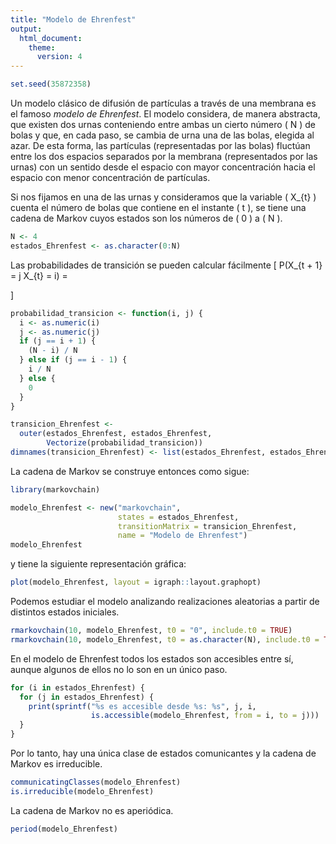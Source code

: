 ```yaml
---
title: "Modelo de Ehrenfest"
output:
  html_document:
    theme:
      version: 4
---
```


```r
set.seed(35872358)
```


Un modelo clásico de difusión de partículas a través de una membrana es el famoso _modelo de Ehrenfest_. El modelo considera, de manera abstracta, que existen dos urnas conteniendo entre ambas un cierto número \( N \) de bolas y que, en cada paso, se cambia de urna una de las bolas, elegida al azar. De esta forma, las partículas (representadas por las bolas) fluctúan entre los dos espacios separados por la membrana (representados por las urnas) con un sentido desde el espacio con mayor concentración hacia el espacio con menor concentración de partículas.

Si nos fijamos en una de las urnas y consideramos que la variable \( X_{t} \) cuenta el número de bolas que contiene en el instante \( t \), se tiene una cadena de Markov cuyos estados son los números de \( 0 \) a \( N \).

```r
N <- 4
estados_Ehrenfest <- as.character(0:N)
```

Las probabilidades de transición se pueden calcular fácilmente
\[
  P(X_{t + 1} = j \mid X_{t} = i) =
  \begin{cases}
    \frac{N - i}{N} & \text{si } j = i + 1, \\
    \frac{i}{N} & \text{si } j = i - 1, \\
    0 & \text{en otro caso.} \\
  \end{cases}
\]

```r
probabilidad_transicion <- function(i, j) {
  i <- as.numeric(i)
  j <- as.numeric(j)
  if (j == i + 1) {
    (N - i) / N
  } else if (j == i - 1) {
    i / N
  } else {
    0
  }
}

transicion_Ehrenfest <-
  outer(estados_Ehrenfest, estados_Ehrenfest,
        Vectorize(probabilidad_transicion))
dimnames(transicion_Ehrenfest) <- list(estados_Ehrenfest, estados_Ehrenfest)
```

La cadena de Markov se construye entonces como sigue:

```r
library(markovchain)

modelo_Ehrenfest <- new("markovchain",
                        states = estados_Ehrenfest,
                        transitionMatrix = transicion_Ehrenfest,
                        name = "Modelo de Ehrenfest")
modelo_Ehrenfest
```

y tiene la siguiente representación gráfica:

```r
plot(modelo_Ehrenfest, layout = igraph::layout.graphopt)
```

Podemos estudiar el modelo analizando realizaciones aleatorias a partir de distintos estados iniciales.

```r
rmarkovchain(10, modelo_Ehrenfest, t0 = "0", include.t0 = TRUE)
rmarkovchain(10, modelo_Ehrenfest, t0 = as.character(N), include.t0 = TRUE)
```

En el modelo de Ehrenfest todos los estados son accesibles entre sí, aunque algunos de ellos no lo son en un único paso.

```r
for (i in estados_Ehrenfest) {
  for (j in estados_Ehrenfest) {
    print(sprintf("%s es accesible desde %s: %s", j, i,
                  is.accessible(modelo_Ehrenfest, from = i, to = j)))
  }
}
```

Por lo tanto, hay una única clase de estados comunicantes y la cadena de Markov es irreducible.

```r
communicatingClasses(modelo_Ehrenfest)
is.irreducible(modelo_Ehrenfest)
```

La cadena de Markov no es aperiódica.

```r
period(modelo_Ehrenfest)
```
